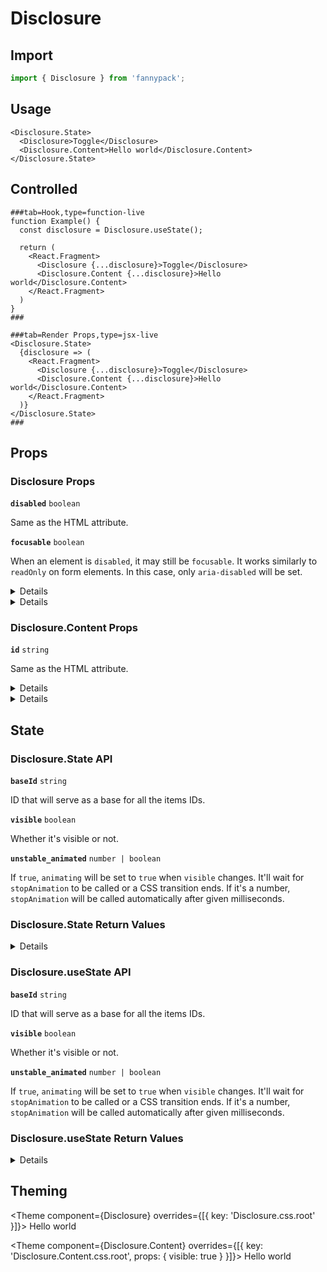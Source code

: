 
# Disclosure

## Import

```jsx
import { Disclosure } from 'fannypack';
```

## Usage

```jsx-live
<Disclosure.State>
  <Disclosure>Toggle</Disclosure>
  <Disclosure.Content>Hello world</Disclosure.Content>
</Disclosure.State>
```

## Controlled

```live
###tab=Hook,type=function-live
function Example() {
  const disclosure = Disclosure.useState();

  return (
    <React.Fragment>
      <Disclosure {...disclosure}>Toggle</Disclosure>
      <Disclosure.Content {...disclosure}>Hello world</Disclosure.Content>
    </React.Fragment>
  )
}
###

###tab=Render Props,type=jsx-live
<Disclosure.State>
  {disclosure => (
    <React.Fragment>
      <Disclosure {...disclosure}>Toggle</Disclosure>
      <Disclosure.Content {...disclosure}>Hello world</Disclosure.Content>
    </React.Fragment>
  )}
</Disclosure.State>
###
```

## Props

### Disclosure Props

<!-- Automatically generated -->

**<Code marginRight="major-1">disabled</Code>** <Code fontSize="150" palette="primary">boolean</Code> 

Same as the HTML attribute.

<Box marginBottom="major-4" />

**<Code marginRight="major-1">focusable</Code>** <Code fontSize="150" palette="primary">boolean</Code> 

When an element is `disabled`, it may still be `focusable`. It works
similarly to `readOnly` on form elements. In this case, only
`aria-disabled` will be set.

<Box marginBottom="major-4" />

<details><Box use="summary" marginBottom="major-2"><strong>3 state props</strong></Box>
<blockquote>These props are returned by the state hook. You can spread them into this component (<code>...state</code>) or pass them separately. You can also provide these props from your own state logic.</blockquote>

**<Code marginRight="major-1">visible</Code>** <Code fontSize="150" palette="primary">boolean</Code> 

Whether it's visible or not.

<Box marginBottom="major-4" />

**<Code marginRight="major-1">baseId</Code>** <Code fontSize="150" palette="primary">string</Code> <Text marginLeft="major-1" fontSize="150" textTransform="uppercase" color="gray">Required</Text>

ID that will serve as a base for all the items IDs.

<Box marginBottom="major-4" />

**<Code marginRight="major-1">toggle</Code>** <Code fontSize="150" palette="primary">() =&#62; void</Code> <Text marginLeft="major-1" fontSize="150" textTransform="uppercase" color="gray">Required</Text>

Toggles the `visible` state

<Box marginBottom="major-4" />

</details>

<details><Box use="summary" marginBottom="major-2">Inherits <code><strong>Box</strong></code> props</Box>

**<Code marginRight="major-1">use</Code>**  

<Code isBlock palette="primary" fontSize="150" padding="minor-1" marginBottom="major-2">
{`string
  | (ComponentClass<any, any> & { useProps: any; })
  | (FunctionComponent<any> & { useProps: any; })`}
</Code>

<Box marginBottom="major-4" />

**<Code marginRight="major-1">className</Code>** <Code fontSize="150" palette="primary">string</Code> 

<Box marginBottom="major-4" />

**<Code marginRight="major-1">children</Code>**  

<Code isBlock palette="primary" fontSize="150" padding="minor-1" marginBottom="major-2">
{`string
  | number
  | boolean
  | {}
  | ReactElement<any, string
  | ((props: any) => ReactElement<any, string
  | ...
  | (new (props: any) => Component<any, any, any>)>)
  | (new (props: any) => Component<any, any, any>)>
  | ReactNodeArray
  | ReactPortal
  | ((props: BoxProps) => ReactNode)`}
</Code>

<Box marginBottom="major-4" />

**<Code marginRight="major-1">altitude</Code>** <Code fontSize="150" palette="primary">string</Code> 

<Box marginBottom="major-4" />

**<Code marginRight="major-1">variant</Code>** <Code fontSize="150" palette="primary">string</Code> 

<Box marginBottom="major-4" />

**<Code marginRight="major-1">showBreakpoint</Code>** <Code fontSize="150" palette="primary">string</Code> 

<Box marginBottom="major-4" />

**<Code marginRight="major-1">hiddenBreakpoint</Code>** <Code fontSize="150" palette="primary">string</Code> 

<Box marginBottom="major-4" />

**<Code marginRight="major-1">overrides</Code>**  

<Code isBlock palette="primary" fontSize="150" padding="minor-1" marginBottom="major-2">
{`{
  altitudes?: AltitudesThemeConfig;
  borders?: BordersThemeConfig;
  borderRadii?: BorderRadiiThemeConfig;
  breakpoints?: BreakpointsThemeConfig;
  fontSizes?: FontSizeThemeConfig;
  fontWeights?: FontWeightsThemeConfig;
  ... 76 more ...;
  Template?: TemplateThemeConfig;
}`}
</Code>

<Box marginBottom="major-4" />

**<Code marginRight="major-1">elementRef</Code>** <Code fontSize="150" palette="primary">((instance: any) =&#62; void) | RefObject&#60;any&#62;</Code> 

<Box marginBottom="major-4" />

**<Code marginRight="major-1">themeKey</Code>** <Code fontSize="150" palette="primary">string</Code> 

<Box marginBottom="major-4" />

</details>
            

### Disclosure.Content Props

<!-- Automatically generated -->

**<Code marginRight="major-1">id</Code>** <Code fontSize="150" palette="primary">string</Code> 

Same as the HTML attribute.

<Box marginBottom="major-4" />

<details><Box use="summary" marginBottom="major-2"><strong>4 state props</strong></Box>
<blockquote>These props are returned by the state hook. You can spread them into this component (<code>...state</code>) or pass them separately. You can also provide these props from your own state logic.</blockquote>

**<Code marginRight="major-1">baseId</Code>** <Code fontSize="150" palette="primary">string</Code> 

ID that will serve as a base for all the items IDs.

<Box marginBottom="major-4" />

**<Code marginRight="major-1">visible</Code>** <Code fontSize="150" palette="primary">boolean</Code> 

Whether it's visible or not.

<Box marginBottom="major-4" />

**<Code marginRight="major-1">unstable_animated</Code>** <Code fontSize="150" palette="primary">number | boolean</Code> 

If `true`, `animating` will be set to `true` when `visible` changes.
It'll wait for `stopAnimation` to be called or a CSS transition ends.
If it's a number, `stopAnimation` will be called automatically after
given milliseconds.

<Box marginBottom="major-4" />

**<Code marginRight="major-1">unstable_stopAnimation</Code>** <Code fontSize="150" palette="primary">() =&#62; void</Code> 

Stops animation. It's called automatically if there's a CSS transition.
It's called after given milliseconds if `animated` is a number.

<Box marginBottom="major-4" />

</details>

<details><Box use="summary" marginBottom="major-2">Inherits <code><strong>Box</strong></code> props</Box>

**<Code marginRight="major-1">use</Code>**  

<Code isBlock palette="primary" fontSize="150" padding="minor-1" marginBottom="major-2">
{`string
  | (ComponentClass<any, any> & { useProps: any; })
  | (FunctionComponent<any> & { useProps: any; })`}
</Code>

<Box marginBottom="major-4" />

**<Code marginRight="major-1">className</Code>** <Code fontSize="150" palette="primary">string</Code> 

<Box marginBottom="major-4" />

**<Code marginRight="major-1">children</Code>**  

<Code isBlock palette="primary" fontSize="150" padding="minor-1" marginBottom="major-2">
{`string
  | number
  | boolean
  | {}
  | ReactElement<any, string
  | ((props: any) => ReactElement<any, string
  | ...
  | (new (props: any) => Component<any, any, any>)>)
  | (new (props: any) => Component<any, any, any>)>
  | ReactNodeArray
  | ReactPortal
  | ((props: BoxProps) => ReactNode)`}
</Code>

<Box marginBottom="major-4" />

**<Code marginRight="major-1">altitude</Code>** <Code fontSize="150" palette="primary">string</Code> 

<Box marginBottom="major-4" />

**<Code marginRight="major-1">variant</Code>** <Code fontSize="150" palette="primary">string</Code> 

<Box marginBottom="major-4" />

**<Code marginRight="major-1">showBreakpoint</Code>** <Code fontSize="150" palette="primary">string</Code> 

<Box marginBottom="major-4" />

**<Code marginRight="major-1">hiddenBreakpoint</Code>** <Code fontSize="150" palette="primary">string</Code> 

<Box marginBottom="major-4" />

**<Code marginRight="major-1">overrides</Code>**  

<Code isBlock palette="primary" fontSize="150" padding="minor-1" marginBottom="major-2">
{`{
  altitudes?: AltitudesThemeConfig;
  borders?: BordersThemeConfig;
  borderRadii?: BorderRadiiThemeConfig;
  breakpoints?: BreakpointsThemeConfig;
  fontSizes?: FontSizeThemeConfig;
  fontWeights?: FontWeightsThemeConfig;
  ... 76 more ...;
  Template?: TemplateThemeConfig;
}`}
</Code>

<Box marginBottom="major-4" />

**<Code marginRight="major-1">elementRef</Code>** <Code fontSize="150" palette="primary">((instance: any) =&#62; void) | RefObject&#60;any&#62;</Code> 

<Box marginBottom="major-4" />

**<Code marginRight="major-1">themeKey</Code>** <Code fontSize="150" palette="primary">string</Code> 

<Box marginBottom="major-4" />

</details>
            

## State

### Disclosure.State API

<!-- Automatically generated -->

**<Code marginRight="major-1">baseId</Code>** <Code fontSize="150" palette="primary">string</Code> 

ID that will serve as a base for all the items IDs.

<Box marginBottom="major-4" />

**<Code marginRight="major-1">visible</Code>** <Code fontSize="150" palette="primary">boolean</Code> 

Whether it's visible or not.

<Box marginBottom="major-4" />

**<Code marginRight="major-1">unstable_animated</Code>** <Code fontSize="150" palette="primary">number | boolean</Code> 

If `true`, `animating` will be set to `true` when `visible` changes.
It'll wait for `stopAnimation` to be called or a CSS transition ends.
If it's a number, `stopAnimation` will be called automatically after
given milliseconds.

<Box marginBottom="major-4" />

### Disclosure.State Return Values

<!-- Automatically generated -->

<details><Box use="summary" marginBottom="major-2"><strong>7 values</strong></Box>

**<Code marginRight="major-1">baseId</Code>** <Code fontSize="150" palette="primary">string</Code> <Text marginLeft="major-1" fontSize="150" textTransform="uppercase" color="gray">Required</Text>

ID that will serve as a base for all the items IDs.

<Box marginBottom="major-4" />

**<Code marginRight="major-1">visible</Code>** <Code fontSize="150" palette="primary">boolean</Code> <Text marginLeft="major-1" fontSize="150" textTransform="uppercase" color="gray">Required</Text>

Whether it's visible or not.

<Box marginBottom="major-4" />

**<Code marginRight="major-1">unstable_animated</Code>** <Code fontSize="150" palette="primary">number | boolean</Code> <Text marginLeft="major-1" fontSize="150" textTransform="uppercase" color="gray">Required</Text>

If `true`, `animating` will be set to `true` when `visible` changes.
It'll wait for `stopAnimation` to be called or a CSS transition ends.
If it's a number, `stopAnimation` will be called automatically after
given milliseconds.

<Box marginBottom="major-4" />

**<Code marginRight="major-1">show</Code>** <Code fontSize="150" palette="primary">() =&#62; void</Code> <Text marginLeft="major-1" fontSize="150" textTransform="uppercase" color="gray">Required</Text>

Changes the `visible` state to `true`

<Box marginBottom="major-4" />

**<Code marginRight="major-1">hide</Code>** <Code fontSize="150" palette="primary">() =&#62; void</Code> <Text marginLeft="major-1" fontSize="150" textTransform="uppercase" color="gray">Required</Text>

Changes the `visible` state to `false`

<Box marginBottom="major-4" />

**<Code marginRight="major-1">toggle</Code>** <Code fontSize="150" palette="primary">() =&#62; void</Code> <Text marginLeft="major-1" fontSize="150" textTransform="uppercase" color="gray">Required</Text>

Toggles the `visible` state

<Box marginBottom="major-4" />

**<Code marginRight="major-1">unstable_stopAnimation</Code>** <Code fontSize="150" palette="primary">() =&#62; void</Code> <Text marginLeft="major-1" fontSize="150" textTransform="uppercase" color="gray">Required</Text>

Stops animation. It's called automatically if there's a CSS transition.
It's called after given milliseconds if `animated` is a number.

<Box marginBottom="major-4" />

</details>
    

### Disclosure.useState API

<!-- Automatically generated -->

**<Code marginRight="major-1">baseId</Code>** <Code fontSize="150" palette="primary">string</Code> 

ID that will serve as a base for all the items IDs.

<Box marginBottom="major-4" />

**<Code marginRight="major-1">visible</Code>** <Code fontSize="150" palette="primary">boolean</Code> 

Whether it's visible or not.

<Box marginBottom="major-4" />

**<Code marginRight="major-1">unstable_animated</Code>** <Code fontSize="150" palette="primary">number | boolean</Code> 

If `true`, `animating` will be set to `true` when `visible` changes.
It'll wait for `stopAnimation` to be called or a CSS transition ends.
If it's a number, `stopAnimation` will be called automatically after
given milliseconds.

<Box marginBottom="major-4" />

### Disclosure.useState Return Values

<!-- Automatically generated -->

<details><Box use="summary" marginBottom="major-2"><strong>7 values</strong></Box>

**<Code marginRight="major-1">baseId</Code>** <Code fontSize="150" palette="primary">string</Code> <Text marginLeft="major-1" fontSize="150" textTransform="uppercase" color="gray">Required</Text>

ID that will serve as a base for all the items IDs.

<Box marginBottom="major-4" />

**<Code marginRight="major-1">visible</Code>** <Code fontSize="150" palette="primary">boolean</Code> <Text marginLeft="major-1" fontSize="150" textTransform="uppercase" color="gray">Required</Text>

Whether it's visible or not.

<Box marginBottom="major-4" />

**<Code marginRight="major-1">unstable_animated</Code>** <Code fontSize="150" palette="primary">number | boolean</Code> <Text marginLeft="major-1" fontSize="150" textTransform="uppercase" color="gray">Required</Text>

If `true`, `animating` will be set to `true` when `visible` changes.
It'll wait for `stopAnimation` to be called or a CSS transition ends.
If it's a number, `stopAnimation` will be called automatically after
given milliseconds.

<Box marginBottom="major-4" />

**<Code marginRight="major-1">show</Code>** <Code fontSize="150" palette="primary">() =&#62; void</Code> <Text marginLeft="major-1" fontSize="150" textTransform="uppercase" color="gray">Required</Text>

Changes the `visible` state to `true`

<Box marginBottom="major-4" />

**<Code marginRight="major-1">hide</Code>** <Code fontSize="150" palette="primary">() =&#62; void</Code> <Text marginLeft="major-1" fontSize="150" textTransform="uppercase" color="gray">Required</Text>

Changes the `visible` state to `false`

<Box marginBottom="major-4" />

**<Code marginRight="major-1">toggle</Code>** <Code fontSize="150" palette="primary">() =&#62; void</Code> <Text marginLeft="major-1" fontSize="150" textTransform="uppercase" color="gray">Required</Text>

Toggles the `visible` state

<Box marginBottom="major-4" />

**<Code marginRight="major-1">unstable_stopAnimation</Code>** <Code fontSize="150" palette="primary">() =&#62; void</Code> <Text marginLeft="major-1" fontSize="150" textTransform="uppercase" color="gray">Required</Text>

Stops animation. It's called automatically if there's a CSS transition.
It's called after given milliseconds if `animated` is a number.

<Box marginBottom="major-4" />

</details>
    

## Theming

<Theme component={Disclosure} overrides={[{ key: 'Disclosure.css.root' }]}>
  Hello world
</Theme>

<Theme component={Disclosure.Content} overrides={[{ key: 'Disclosure.Content.css.root', props: { visible: true } }]}>
  Hello world
</Theme>
